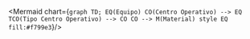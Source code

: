 


<div className="align-center">

<Mermaid chart={`
    graph TD;
        EQ(Equipo)
        CO(Centro Operativo) --> EQ
        TCO(Tipo Centro Operativo) --> CO
        CO --> M(Material)
        style EQ fill:#f799e3
`}/>

</div>